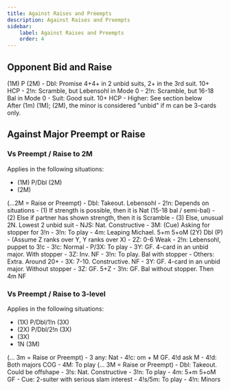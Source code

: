 ```yaml
---
title: Against Raises and Preempts
description: Against Raises and Preempts
sidebar:
    label: Against Raises and Preempts
    order: 4
---
```



## Opponent Bid and Raise

<BiddingTree>
(1M) P (2M)
- Dbl: Promise 4+4+ in 2 unbid suits, 2+ in the 3rd suit. 10+ HCP
    - 2!n: Scramble, but Lebensohl in Mode 0
- 2!n: Scramble, but 16-18 Bal in Mode 0
- Suit: Good suit. 10+ HCP
- Higher: See section below
</BiddingTree>

<Aside type="note">
After (1m) (1M); (2M), the minor is considered "unbid" if m can be 3-cards only.
</Aside>

## Against Major Preempt or Raise

### Vs Preempt / Raise to 2M

Applies in the following situations:
- (1M) P/Dbl (2M)
- (2M)

<BiddingTree>
(...2M = Raise or Preempt)
- Dbl: Takeout. Lebensohl
- 2!n: Depends on situations
    - (1) If strength is possible, then it is Nat (15-18 bal / semi-bal)
    - (2) Else if partner has shown strength, then it is Scramble
    - (3) Else, unusual 2N. Lowest 2 unbid suit
- NJS: Nat. Constructive
- 3M: (Cue) Asking for stopper for 3!n
- 3!n: To play 
- 4m: Leaping Michael. 5+m 5+oM
</BiddingTree>

<BiddingTree>
(2Y) Dbl (P)
- (Assume Z ranks over Y, Y ranks over X)
- 2Z: 0-6 Weak
- 2!n: Lebensohl, puppet to 3!c
    - 3!c: Normal
        - P/3X: To play
        - 3Y: GF. 4-card in an unbid major. With stopper
        - 3Z: Inv. NF
        - 3!n: To play. Bal with stopper
    - Others: Extra. Around 20+
- 3X: 7-10. Constructive. NF
- 3Y: GF. 4-card in an unbid major. Without stopper
- 3Z: GF. 5+Z
- 3!n: GF. Bal without stopper. Then 4m NF
</BiddingTree>

### Vs Preempt / Raise to 3-level

Applies in the following situations:
- (1X) P/Dbl/1!n (3X)
- (2X) P/Dbl/2!n (3X)
- (3X)
- 1N (3M)

<BiddingTree>
(... 3m = Raise or Preempt)
- 3 any: Nat
- 4!c: om + M GF. 4!d ask M
- 4!d: Both majors COG
- 4M: To play
</BiddingTree>

<BiddingTree>
(... 3M = Raise or Preempt)
- Dbl: Takeout. Could be offshape
- 3!s: Nat. Constructive
- 3!n: To play
- 4m: 5+m 5+oM GF
- Cue: 2-suiter with serious slam interest
- 4!s/5m: To play
- 4!n: Minors
</BiddingTree>
